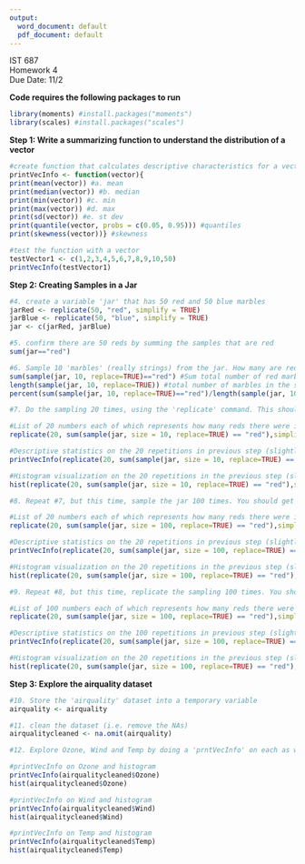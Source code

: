 ---
output:
  word_document: default
  pdf_document: default
---
IST 687  
Homework 4   
Due Date: 11/2  

**Code requires the following packages to run**

```{r}
library(moments) #install.packages("moments")
library(scales) #install.packages("scales")
```

**Step 1: Write a summarizing function to understand the distribution of a vector**  

```{r}
#create function that calculates descriptive characteristics for a vector
printVecInfo <- function(vector){
print(mean(vector)) #a. mean
print(median(vector)) #b. median
print(min(vector)) #c. min
print(max(vector)) #d. max
print(sd(vector)) #e. st dev
print(quantile(vector, probs = c(0.05, 0.95))) #quantiles
print(skewness(vector))} #skewness

#test the function with a vector
testVector1 <- c(1,2,3,4,5,6,7,8,9,10,50)
printVecInfo(testVector1)
```

**Step 2: Creating Samples in a Jar**

```{r}
#4. create a variable 'jar' that has 50 red and 50 blue marbles
jarRed <- replicate(50, "red", simplify = TRUE)
jarBlue <- replicate(50, "blue", simplify = TRUE)
jar <- c(jarRed, jarBlue)

#5. confirm there are 50 reds by summing the samples that are red
sum(jar=="red")

#6. Sample 10 'marbles' (really strings) from the jar. How many are red? What was the percentage of red marbles?
sum(sample(jar, 10, replace=TRUE)=="red") #Sum total number of red marbles from our sample
length(sample(jar, 10, replace=TRUE)) #total number of marbles in the sample
percent(sum(sample(jar, 10, replace=TRUE)=="red")/length(sample(jar, 10, replace=TRUE))) #Percent of marbles that are red out of the entire sample

#7. Do the sampling 20 times, using the 'replicate' command. This should generate a list of 20 numbers. Each number is the mean of how many reds there were in 10 samples. Use your printVecInfo to see information of the samples. Also generate a histogram of the samples.

#List of 20 numbers each of which represents how many reds there were in our n=10 sample of jar
replicate(20, sum(sample(jar, size = 10, replace=TRUE) == "red"),simplify=TRUE)

#Descriptive statistics on the 20 repetitions in previous step (slightly different due to randomness)
printVecInfo(replicate(20, sum(sample(jar, size = 10, replace=TRUE) == "red"),simplify=TRUE))

#Histogram visualization on the 20 repetitions in the previous step (slightly different due to randomness)
hist(replicate(20, sum(sample(jar, size = 10, replace=TRUE) == "red"),simplify=TRUE)) 

#8. Repeat #7, but this time, sample the jar 100 times. You should get 20 numbers, this time each number represents the mean of how many reds there were in the 100 samples. Use your printVecInfo to see information of the samples. Also generate a histogram of the samples.

#List of 20 numbers each of which represents how many reds there were in our n=100 sample of jar
replicate(20, sum(sample(jar, size = 100, replace=TRUE) == "red"),simplify=TRUE)

#Descriptive statistics on the 20 repetitions in previous step (slightly different due to randomness)
printVecInfo(replicate(20, sum(sample(jar, size = 100, replace=TRUE) == "red"),simplify=TRUE))

#Histogram visualization on the 20 repetitions in the previous step (slightly different due to randomness)
hist(replicate(20, sum(sample(jar, size = 100, replace=TRUE) == "red"),simplify=TRUE))

#9. Repeat #8, but this time, replicate the sampling 100 times. You should get 100 numbers, this time each number represents the mean of how many reds there were in the 100 samples. Use your printVecInfo to see information of the samples. Also generate a histogram of the samples.

#List of 100 numbers each of which represents how many reds there were in our n=100 sample of jar
replicate(20, sum(sample(jar, size = 100, replace=TRUE) == "red"),simplify=TRUE)

#Descriptive statistics on the 100 repetitions in previous step (slightly different due to randomness)
printVecInfo(replicate(20, sum(sample(jar, size = 100, replace=TRUE) == "red"),simplify=TRUE))

#Histogram visualization on the 20 repetitions in the previous step (slightly different due to randomness)
hist(replicate(20, sum(sample(jar, size = 100, replace=TRUE) == "red"),simplify=TRUE))
```

**Step 3: Explore the airquality dataset**

```{r}
#10. Store the 'airquality' dataset into a temporary variable
airquality <- airquality

#11. clean the dataset (i.e. remove the NAs)
airqualitycleaned <- na.omit(airquality)

#12. Explore Ozone, Wind and Temp by doing a 'prntVecInfo' on each as well as generating a histogram for each

#printVecInfo on Ozone and histogram
printVecInfo(airqualitycleaned$Ozone)
hist(airqualitycleaned$Ozone)

#printVecInfo on Wind and histogram
printVecInfo(airqualitycleaned$Wind)
hist(airqualitycleaned$Wind)

#printVecInfo on Temp and histogram
printVecInfo(airqualitycleaned$Temp)
hist(airqualitycleaned$Temp)
```